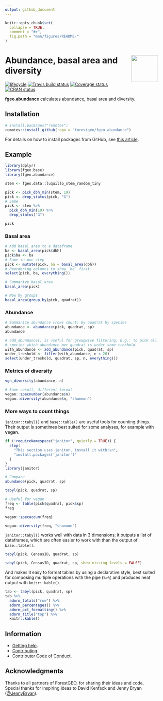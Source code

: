 ```yaml
---
output: github_document
---
```


<!-- README.md is generated from README.Rmd. Please edit that file -->

```r
knitr::opts_chunk$set(
  collapse = TRUE,
  comment = "#>",
  fig.path = "man/figures/README-"
)
```

# <img src="https://i.imgur.com/m8FNhQR.png" align="right" height=88 /> Abundance, basal area and diversity

[![lifecycle](https://img.shields.io/badge/lifecycle-experimental-orange.svg)](https://www.tidyverse.org/lifecycle/#experimental)
[![Travis build status](https://travis-ci.org/forestgeo/fgeo.abundance.svg?branch=master)](https://travis-ci.org/forestgeo/fgeo.abundance)
[![Coverage status](https://codecov.io/gh/forestgeo/fgeo.abundance/branch/master/graph/badge.svg)](https://codecov.io/github/forestgeo/fgeo.abundance?branch=master)
[![CRAN status](http://www.r-pkg.org/badges/version/fgeo.abundance)](https://cran.r-project.org/package=fgeo.abundance)

__fgeo.abundance__ calculates abundance, basal area and diversity.

## Installation  

```R
# install.packages("remotes")
remotes::install_github(repo = "forestgeo/fgeo.abundance")
```

For details on how to install packages from GitHub, see [this article](https://goo.gl/dQKEeg).

## Example

```r
library(dplyr)
library(fgeo.base)
library(fgeo.abundance)

stem <- fgeo.data::luquillo_stem_random_tiny
```

```r
pick <- pick_dbh_min(stem, 10)
pick <- drop_status(pick, "G")
# Same
pick <- stem %>% 
  pick_dbh_min(10) %>% 
  drop_status("G")

pick
```

### Basal area

```r
# Add basal area to a dataframe
ba <- basal_area(pick$dbh)
pick$ba <- ba
# Same in one step
pick <- mutate(pick, ba = basal_area(dbh))
# Reordering columns to show `ba` first
select(pick, ba, everything())

# Summarize basal area
basal_area(pick)

# Now by groups
basal_area(group_by(pick, quadrat))
```

### Abundance

```r
# Summarize abundance (rows count) by quadrat by species
abundance <- abundance(pick, quadrat, sp)
abundance

# add_abundance() is useful for groupwise filtering. E.g.: to pick all data from
# species which abundance per quadrat is under some treshold
with_abundance <- add_abundance(pick, quadrat, sp)
under_treshold <- filter(with_abundance, n < 20)
select(under_treshold, quadrat, sp, n, everything())
```

### Metrics of diversity

```r
vgn_diversity(abundance, n)

# Same result, different format
vegan::specnumber(abundance$n)
vegan::diversity(abundance$n, "shannon")
```

### More ways to count things

`janitor::tabyl()` and `base::table()` are useful tools for counting things.
Their output is sometimes best suited for some analyses, for example with __vegan__.

```r
if (!requireNamespace("janitor", quietly = TRUE)) {
  stop(
    "This section uses janitor, install it with:\n",
    "install.packages('janitor')"
  )
}
library(janitor)

# Compare
abundance(pick, quadrat, sp)

tabyl(pick, quadrat, sp)

# Useful for vegan
freq <- table(pick$quadrat, pick$sp)
freq

vegan::specaccum(freq)

vegan::diversity(freq, "shannon")
```

`janitor::tabyl()` works well with data in 3 dimensions; it outputs a list of dataframes, which are often easier to work with than the output of `base::table()`.

```r
tabyl(pick, CensusID, quadrat, sp)

tabyl(pick, CensusID, quadrat, sp, show_missing_levels = FALSE)
```

And makes it easy to format tables by using a declarative style, best suited for composing multiple operations with the pipe (`%>%`) and produces neat output with `knitr::kable()`.

```r
tab <- tabyl(pick, quadrat, sp)
tab %>% 
  adorn_totals("row") %>% 
  adorn_percentages() %>% 
  adorn_pct_formatting() %>% 
  adorn_title("top") %>% 
  knitr::kable()
```

## Information

* [Getting help](SUPPORT.md).
* [Contributing](CONTRIBUTING.md).
* [Contributor Code of Conduct](CODE_OF_CONDUCT.md).

## Acknowledgments

Thanks to all partners of ForestGEO, for sharing their ideas and code. Special 
thanks for inspiring ideas to David Kenfack and Jenny Bryan ([\@JennyBryan](https://twitter.com/JennyBryan)).
